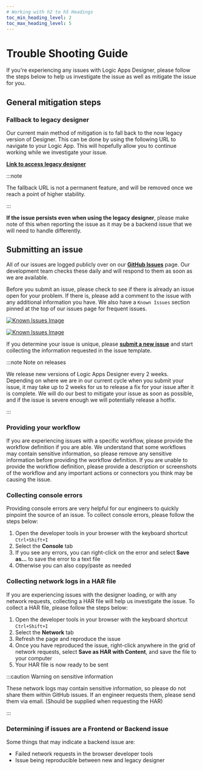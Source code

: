 ```yaml
---
# Working with h2 to h5 Headings
toc_min_heading_level: 2
toc_max_heading_level: 5
---
```


# Trouble Shooting Guide

If you're experiencing any issues with Logic Apps Designer, please follow the steps below to help us investigate the issue as well as mitigate the issue for you.

## General mitigation steps

### Fallback to legacy designer

Our current main method of mitigation is to fall back to the now legacy version of Designer. This can be done by using the following URL to navigate to your Logic App. This will hopefully allow you to continue working while we investigate your issue.

**[Link to access legacy designer](https://portal.azure.com/?microsoft_azure_ema_forceFallbackToOldDesigner=true#view)**

:::note

The fallback URL is not a permanent feature, and will be removed once we reach a point of higher stability.

:::

**If the issue persists even when using the legacy designer**, please make note of this when reporting the issue as it may be a backend issue that we will need to handle differently.

## Submitting an issue

All of our issues are logged publicly over on our **[GitHub Issues](https://github.com/Azure/LogicAppsUX/issues)** page. Our development team checks these daily and will respond to them as soon as we are available.

Before you submit an issue, please check to see if there is already an issue open for your problem. If there is, please add a comment to the issue with any additional information you have. We also have a `Known Issues` section pinned at the top of our issues page for frequent issues.

[![Known Issues Image](./img/tsg/knownIssuesExample_light.png#light-mode-only)](https://github.com/Azure/LogicAppsUX/issues/2402)

[![Known Issues Image](./img/tsg/knownIssuesExample_dark.png#dark-mode-only)](https://github.com/Azure/LogicAppsUX/issues/2402)

If you determine your issue is unique, please **[submit a new issue](https://github.com/Azure/LogicAppsUX/issues/new?assignees=&labels=&projects=&template=bug_report.yml)** and start collecting the information requested in the issue template.

:::note Note on releases

We release new versions of Logic Apps Designer every 2 weeks. Depending on where we are in our current cycle when you submit your issue, it may take up to 2 weeks for us to release a fix for your issue after it is complete. We will do our best to mitigate your issue as soon as possible, and if the issue is severe enough we will potentially release a hotfix.

:::

### Providing your workflow

If you are experiencing issues with a specific workflow, please provide the workflow definition if you are able. We understand that some workflows may contain sensitive information, so please remove any sensitive information before providing the workflow definition. If you are unable to provide the workflow definition, please provide a description or screenshots of the workflow and any important actions or connectors you think may be causing the issue.

### Collecting console errors

Providing console errors are very helpful for our engineers to quickly pinpoint the source of an issue. To collect console errors, please follow the steps below:

1. Open the developer tools in your browser with the keyboard shortcut `Ctrl+Shift+I`
2. Select the **Console** tab
3. If you see any errors, you can right-click on the error and select **Save as...** to save the error to a text file
4. Otherwise you can also copy/paste as needed

### Collecting network logs in a HAR file

If you are experiencing issues with the designer loading, or with any network requests, collecting a HAR file will help us investigate the issue. To collect a HAR file, please follow the steps below:

1. Open the developer tools in your browser with the keyboard shortcut `Ctrl+Shift+I`
2. Select the **Network** tab
3. Refresh the page and reproduce the issue
4. Once you have reproduced the issue, right-click anywhere in the grid of network requests, select **Save as HAR with Content**, and save the file to your computer
5. Your HAR file is now ready to be sent

:::caution Warning on sensitive information

These network logs may contain sensitive information, so please do not share them within GitHub issues. If an engineer requests them, please send them via email. (Should be supplied when requesting the HAR)

:::

### Determining if issues are a Frontend or Backend issue

Some things that may indicate a backend issue are:

- Failed network requests in the browser developer tools
- Issue being reproducible between new and legacy designer
